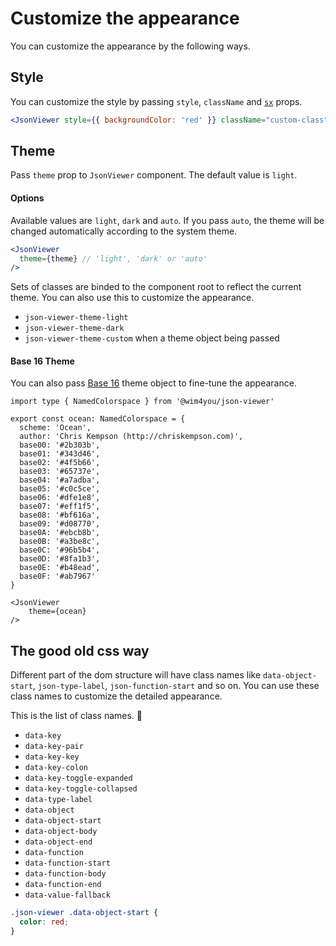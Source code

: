# Customize the appearance

You can customize the appearance by the following ways.

## Style

You can customize the style by passing `style`, `className` and [`sx`](https://mui.com/system/getting-started/the-sx-prop/) props.

```jsx {2}
<JsonViewer style={{ backgroundColor: 'red' }} className="custom-class" sx={{ backgroundColor: 'red' }} />
```

## Theme

Pass `theme` prop to `JsonViewer` component. The default value is `light`.

#### Options

Available values are `light`, `dark` and `auto`. If you pass `auto`, the theme will be changed automatically according to the system theme.

```jsx {2}
<JsonViewer
  theme={theme} // 'light', 'dark' or 'auto'
/>
```

Sets of classes are binded to the component root to reflect the current theme. You can also use this to customize the appearance.

- `json-viewer-theme-light`
- `json-viewer-theme-dark`
- `json-viewer-theme-custom` when a theme object being passed

#### Base 16 Theme

You can also pass [Base 16](https://github.com/chriskempson/base16) theme object to fine-tune the appearance.

```tsx filename="theme/ocean.ts"
import type { NamedColorspace } from '@wim4you/json-viewer'

export const ocean: NamedColorspace = {
  scheme: 'Ocean',
  author: 'Chris Kempson (http://chriskempson.com)',
  base00: '#2b303b',
  base01: '#343d46',
  base02: '#4f5b66',
  base03: '#65737e',
  base04: '#a7adba',
  base05: '#c0c5ce',
  base06: '#dfe1e8',
  base07: '#eff1f5',
  base08: '#bf616a',
  base09: '#d08770',
  base0A: '#ebcb8b',
  base0B: '#a3be8c',
  base0C: '#96b5b4',
  base0D: '#8fa1b3',
  base0E: '#b48ead',
  base0F: '#ab7967'
}

<JsonViewer
    theme={ocean}
/>
```

## The good old css way

Different part of the dom structure will have class names like `data-object-start`, `json-type-label`, `json-function-start` and so on. You can use these class names to customize the detailed appearance.

This is the list of class names. 🧐

- `data-key`
- `data-key-pair`
- `data-key-key`
- `data-key-colon`
- `data-key-toggle-expanded`
- `data-key-toggle-collapsed`
- `data-type-label`
- `data-object`
- `data-object-start`
- `data-object-body`
- `data-object-end`
- `data-function`
- `data-function-start`
- `data-function-body`
- `data-function-end`
- `data-value-fallback`

```css
.json-viewer .data-object-start {
  color: red;
}
```
